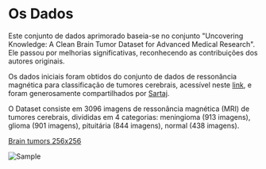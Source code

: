 # Os Dados 

Este conjunto de dados aprimorado baseia-se no conjunto "Uncovering Knowledge: A Clean Brain Tumor Dataset for Advanced Medical Research". 
Ele passou por melhorias significativas, reconhecendo as contribuições dos autores originais.

Os dados iniciais foram obtidos do conjunto de dados de ressonância magnética para classificação de tumores cerebrais,
acessível neste [link](https://www.kaggle.com/datasets/sartajbhuvaji/brain-tumor-classification-mri), e foram generosamente compartilhados por [Sartaj](https://www.kaggle.com/sartajbhuvaji).

O Dataset consiste em 3096 imagens de ressonância magnética (MRI) de tumores cerebrais,
divididas em 4 categorias: meningioma (913 imagens), glioma (901 imagens), pituitária (844 imagens), normal (438 imagens).

[Brain tumors 256x256](https://www.kaggle.com/datasets/thomasdubail/brain-tumors-256x256)

![Sample](/data_sample.png)